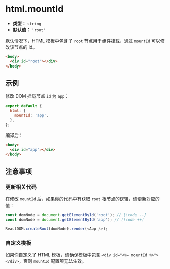 # html.mountId

- **类型：** `string`
- **默认值：** `'root'`

默认情况下，HTML 模板中包含了 `root` 节点用于组件挂载，通过 `mountId` 可以修改该节点的 id。

```html
<body>
  <div id="root"></div>
</body>
```

## 示例

修改 DOM 挂载节点 `id` 为 `app`：

```js
export default {
  html: {
    mountId: 'app',
  },
};
```

编译后：

```html
<body>
  <div id="app"></div>
</body>
```

## 注意事项

### 更新相关代码

在修改 `mountId` 后，如果你的代码中有获取 `root` 根节点的逻辑，请更新对应的值：

```js
const domNode = document.getElementById('root'); // [!code --]
const domNode = document.getElementById('app'); // [!code ++]

ReactDOM.createRoot(domNode).render(<App />);
```

### 自定义模板

如果你自定义了 HTML 模板，请确保模板中包含 `<div id="<%= mountId %>"></div>`，否则 `mountId` 配置项无法生效。
